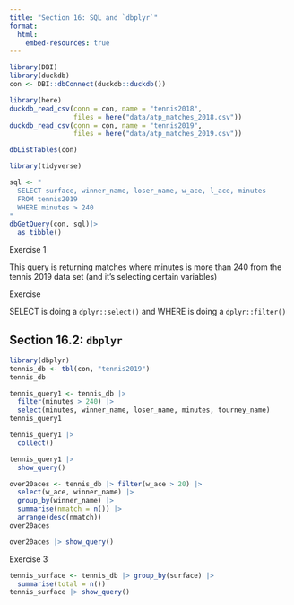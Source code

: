 ```yaml
---
title: "Section 16: SQL and `dbplyr`"
format: 
  html:
    embed-resources: true
---
```


```r

library(DBI)
library(duckdb)
con <- DBI::dbConnect(duckdb::duckdb())

library(here)
duckdb_read_csv(conn = con, name = "tennis2018", 
                files = here("data/atp_matches_2018.csv"))
duckdb_read_csv(conn = con, name = "tennis2019", 
                files = here("data/atp_matches_2019.csv"))

dbListTables(con)
```

```r
library(tidyverse)

sql <- "
  SELECT surface, winner_name, loser_name, w_ace, l_ace, minutes
  FROM tennis2019 
  WHERE minutes > 240
"
dbGetQuery(con, sql)|>
  as_tibble()
```

Exercise 1

This query is returning matches where minutes is more than 240 from the tennis 2019 data set (and it's selecting certain variables)

Exercise

SELECT is doing a `dplyr::select()` and WHERE is doing a `dplyr::filter()`

## Section 16.2: `dbplyr`

```r
library(dbplyr)
tennis_db <- tbl(con, "tennis2019")
tennis_db

tennis_query1 <- tennis_db |> 
  filter(minutes > 240) |> 
  select(minutes, winner_name, loser_name, minutes, tourney_name)
tennis_query1

tennis_query1 |>
  collect()

tennis_query1 |>
  show_query()
```

```r
over20aces <- tennis_db |> filter(w_ace > 20) |>
  select(w_ace, winner_name) |>
  group_by(winner_name) |>
  summarise(nmatch = n()) |>
  arrange(desc(nmatch))
over20aces

over20aces |> show_query()
```

Exercise 3

```r
tennis_surface <- tennis_db |> group_by(surface) |>
  summarise(total = n())
tennis_surface |> show_query()
```
